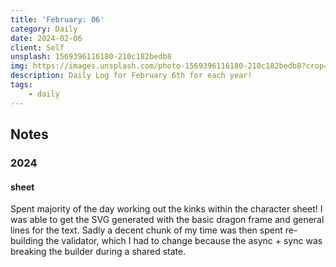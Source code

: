 ```yaml
---
title: 'February: 06'
category: Daily
date: 2024-02-06
client: Self
unsplash: 1569396116180-210c182bedb8
img: https://images.unsplash.com/photo-1569396116180-210c182bedb8?crop=entropy&cs=srgb&fm=jpg&ixid=MnwzNjM5Nzd8MHwxfHJhbmRvbXx8fHx8fHx8fDE2ODE3NDg2ODY&ixlib=rb-4.0.3&q=85
description: Daily Log for February 6th for each year!
tags:
    - daily
---
```


## Notes

### 2024

#### sheet

Spent majority of the day working out the kinks within the character sheet!
I was able to get the SVG generated with the basic dragon frame and general lines for the text.
Sadly a decent chunk of my time was then spent re-building the validator, which I had to change because the async + sync was breaking the builder during a shared state.
